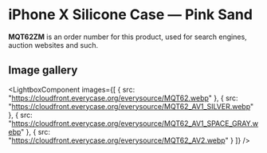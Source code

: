 
# iPhone X Silicone Case — Pink Sand

<Callout type='info' emoji='👉🏻'>**MQT62ZM** is an order number for this product, used for search engines, auction websites and such.</Callout>

## Image gallery

<LightboxComponent
    images={[
      {
        src: "https://cloudfront.everycase.org/everysource/MQT62.webp"
      },
      {
        src: "https://cloudfront.everycase.org/everysource/MQT62_AV1_SILVER.webp"
      },
      {
        src: "https://cloudfront.everycase.org/everysource/MQT62_AV1_SPACE_GRAY.webp"
      },
      {
        src: "https://cloudfront.everycase.org/everysource/MQT62_AV2.webp"
      }
    ]}
  />
